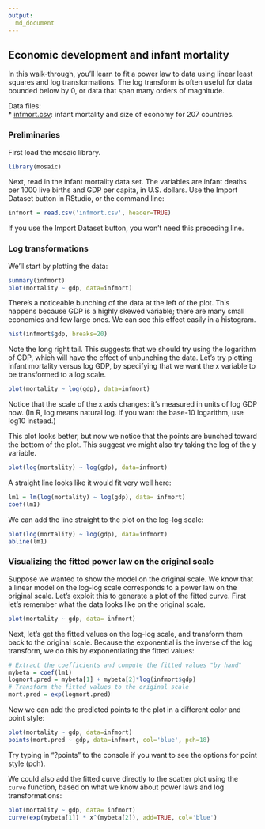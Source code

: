 ```yaml
---
output:
  md_document
---
```


## Economic development and infant mortality

In this walk-through, you'll learn to fit a power law to data using linear least squares and log transformations.  The log transform is often useful for data bounded below by 0, or data that span many orders of magnitude.

Data files:  
* [infmort.csv](http://jgscott.github.io/teaching/data/infmort.csv): infant mortality and size of economy for 207 countries.


### Preliminaries

First load the mosaic library.
```r
library(mosaic)
```

Next, read in the infant mortality data set.  The variables are infant deaths per 1000 live births and GDP per capita, in U.S. dollars.  Use the Import Dataset button in RStudio, or the command line:
```r
infmort = read.csv('infmort.csv', header=TRUE)
```
If you use the Import Dataset button, you won't need this preceding line.

### Log transformations  

We'll start by plotting the data:
```r
summary(infmort)
plot(mortality ~ gdp, data=infmort)
```

There's a noticeable bunching of the data at the left of the plot.  This happens because GDP is a highly skewed variable; there are many small economies and few large ones.  We can see this effect easily in a histogram.
```r
hist(infmort$gdp, breaks=20)
```

Note the long right tail.  This suggests that we should try using the logarithm of GDP, which will have the effect of unbunching the data.  Let's try plotting infant mortality versus log GDP, by specifying that we want the x variable to be transformed to a log scale.
```r
plot(mortality ~ log(gdp), data=infmort)
```

Notice that the scale of the x axis changes: it's measured in units of log GDP now.  (In R, log means natural log. if you want the base-10 logarithm, use log10 instead.)

This plot looks better, but now we notice that the points are bunched toward the bottom of the plot.  This suggest we might also try taking the log of the y variable.
```r
plot(log(mortality) ~ log(gdp), data=infmort)
```

A straight line looks like it would fit very well here:
```r
lm1 = lm(log(mortality) ~ log(gdp), data= infmort)
coef(lm1)
```

We can add the line straight to the plot on the log-log scale:
```r
plot(log(mortality) ~ log(gdp), data=infmort)
abline(lm1)
```


### Visualizing the fitted power law on the original scale   

Suppose we wanted to show the model on the original scale.  We know that a linear model on the log-log scale corresponds to a power law on the original scale.  Let's exploit this to generate a plot of the fitted curve.  First let's remember what the data looks like on the original scale.
```r
plot(mortality ~ gdp, data= infmort)
```

Next, let's get the fitted values on the log-log scale, and transform them back to the original scale.  Because the exponential is the inverse of the log transform, we do this by exponentiating the fitted values:
```r
# Extract the coefficients and compute the fitted values "by hand"
mybeta = coef(lm1)
logmort.pred = mybeta[1] + mybeta[2]*log(infmort$gdp)
# Transform the fitted values to the original scale
mort.pred = exp(logmort.pred)
```

Now we can add the predicted points to the plot in a different color and point style:
```r
plot(mortality ~ gdp, data=infmort)
points(mort.pred ~ gdp, data=infmort, col='blue', pch=18)
```

Try typing in "?points" to the console if you want to see the options for point style (pch).

We could also add the fitted curve directly to the scatter plot using the `curve` function, based on what we know about power laws and log transformations:
```r
plot(mortality ~ gdp, data= infmort)
curve(exp(mybeta[1]) * x^(mybeta[2]), add=TRUE, col='blue')
```


